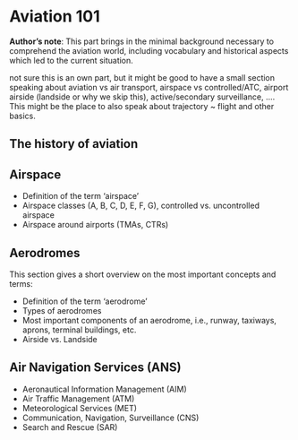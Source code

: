 # Aviation 101


:::{.callout-note}
**Author's note**: This part brings in the minimal background necessary to comprehend the
aviation world, including vocabulary and historical aspects which led to
the current situation.

not sure this is an own part, but it might be good to have a
small section speaking about aviation vs air transport, airspace
vs controlled/ATC, airport airside (landside or why we skip this),
active/secondary surveillance, \.... This might be the place to
also speak about trajectory \~ flight and other basics.
:::

## The history of aviation

## Airspace
* Definition of the term 'airspace'
* Airspace classes (A, B, C, D, E, F, G), controlled vs. uncontrolled airspace
* Airspace around airports (TMAs, CTRs)

## Aerodromes
This section gives a short overview on the most important concepts and terms:

* Definition of the term 'aerodrome'
* Types of aerodromes
* Most important components of an aerodrome, i.e., runway, taxiways, aprons, terminal buildings, etc.
* Airside vs. Landside

## Air Navigation Services (ANS)
* Aeronautical Information Management (AIM)
* Air Traffic Management (ATM)
* Meteorological Services (MET)
* Communication, Navigation, Surveillance (CNS)
* Search and Rescue (SAR)




